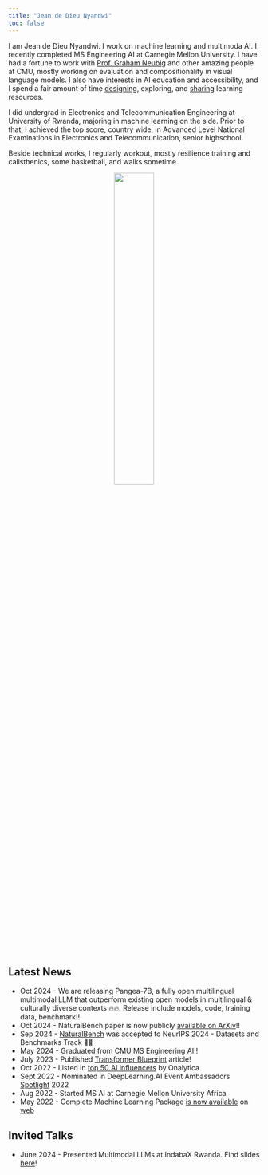 ```yaml
---
title: "Jean de Dieu Nyandwi"
toc: false
---
```


I am Jean de Dieu Nyandwi. I work on machine learning and multimoda AI. I recently completed MS Engineering AI at Carnegie Mellon University. I have had a fortune to work with [Prof. Graham Neubig](http://phontron.com/) and other amazing people at CMU, mostly working on evaluation and compositionality in visual language models. I also have interests in AI education and accessibility, and I spend a fair amount of time [designing](https://nyandwi.com/machine_learning_complete/), exploring, and [sharing](https://twitter.com/Jeande_d) learning resources.

I did undergrad in Electronics and Telecommunication Engineering at University of Rwanda, majoring in machine learning on the side. Prior to that, I achieved the top score, country wide, in Advanced Level National Examinations in Electronics and Telecommunication, senior highschool.

Beside technical works, I regularly workout, mostly resilience training and calisthenics, some basketball, and walks sometime.

<center>
<img src="profilepic.jpg" style="float:middle; width: 40%; display: block;margin-left: auto; margin-right: auto;border-radius: 9px"/>
</center>

## Latest News

* Oct 2024 - We are releasing Pangea-7B, a fully open multilingual multimodal LLM that outperform existing open models in multilingual & culturally diverse contexts 🔥🔥. Release include models, code, training data, benchmark!!
* Oct 2024 - NaturalBench paper is now publicly [available on ArXiv](https://arxiv.org/abs/2410.14669)!!
* Sep 2024 - [NaturalBench](http://linzhiqiu.github.io/papers/naturalbench) was accepted to NeurIPS 2024 - Datasets and Benchmarks Track 🥳🔥
* May 2024 - Graduated from CMU MS Engineering AI!!
* July 2023 - Published [Transformer Blueprint](https://deeprevision.github.io/posts/001-transformer/) article!
* Oct 2022 - Listed in [top 50 AI influencers](https://onalytica.com/blog/posts/whos-who-in-artificial-intelligence-top-50-influencers/) by Onalytica
* Sept 2022 - Nominated in DeepLearning.AI Event Ambassadors [Spotlight](https://www.deeplearning.ai/blog/pie-ai-ambassadors-2022/) 2022
* Aug 2022 - Started MS AI at Carnegie Mellon University Africa
* May 2022 - Complete Machine Learning Package [is now available](https://twitter.com/Jeande_d/status/1525091467324035075?s=20&t=On0KI3EyJ8Z7PDkrevNv-A) on [web](https://nyandwi.com/machine_learning_complete/)

## Invited Talks

* June 2024 - Presented Multimodal LLMs at IndabaX Rwanda. Find slides [here](https://docs.google.com/presentation/d/1UKCfqOwFZtLynZ75aqdIBfQ328BD5X1jOE_Lt2ZROcM/edit?usp=sharing)!  